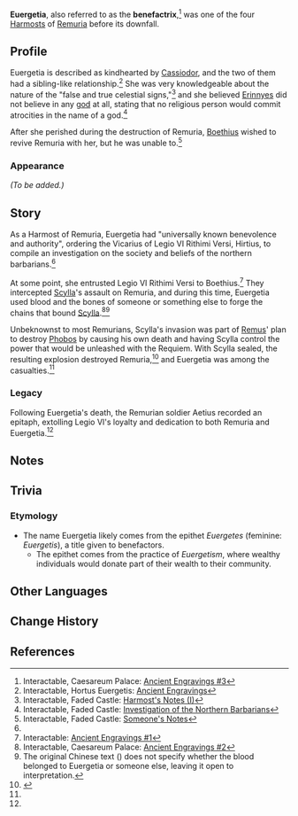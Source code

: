 {{Character Infobox
|type             = Mentioned
|image            = <!--NPC Euergetia.png-->
|realname         = <!-- Optional, if different from in-game name -->
|deceased         = Past
|region           = Fontaine
|affiliation      = Remuria
|title            = Harmost

|ancestry         = <!-- Clan/family -->
|father           = 
|mother           = 
|spouse           = 
|sibling          = [[Cassiodor]] (brother)
|child            = 
|relative         = 

|voiceEN          = 
|voiceCN          = 
|voiceJP          = 
|voiceKR          = 
}}
'''Euergetia''', also referred to as the '''benefactrix''',<ref name="E3">Interactable, Caesareum Palace: [[Caesareum Palace#Ancient Engravings #3|Ancient Engravings #3]]</ref> was one of the four [[Harmost]]s of [[Remuria]] before its downfall.

==Profile==
Euergetia is described as kindhearted by [[Cassiodor]], and the two of them had a sibling-like relationship.<ref>Interactable, Hortus Euergetis: [[Hortus Euergetis#Ancient Engravings|Ancient Engravings]]</ref> She was very knowledgeable about the nature of the "false and true celestial signs,"<ref>Interactable, Faded Castle: [[Faded Castle#Harmost's Notes (I)|Harmost's Notes (I)]]</ref> and she believed [[Erinnyes (NPC)|Erinnyes]] did not believe in any [[god]] at all, stating that no religious person would commit atrocities in the name of a god.<ref name="Northern">Interactable, Faded Castle: [[Faded Castle#Investigation of the Northern Barbarians|Investigation of the Northern Barbarians]]</ref>

After she perished during the destruction of Remuria, [[Boethius]] wished to revive Remuria with her, but he was unable to.<ref name="FCSN">Interactable, Faded Castle: [[Faded Castle#Someone's Notes|Someone's Notes]]</ref>

===Appearance===
''(To be added.)''

==Story==
As a Harmost of Remuria, Euergetia had "universally known benevolence and authority", ordering the Vicarius of Legio VI Rithimi Versi, Hirtius, to compile an investigation on the society and beliefs of the northern barbarians.<ref name="Northern" />

At some point, she entrusted Legio VI Rithimi Versi to Boethius.<ref>Interactable: [[Caesareum Palace#Ancient Engravings #1|Ancient Engravings #1]]</ref> They intercepted [[Scylla]]'s assault on Remuria, and during this time, Euergetia used blood and the bones of someone or something else to forge the chains that bound [[Scylla]].<ref>Interactable, Caesareum Palace: [[Caesareum Palace#Ancient Engravings #2|Ancient Engravings #2]]</ref><ref group="Note">The original Chinese text ({{zh|…大调律师优恩尼娅以血与（难以辨识）之骨所锻的三条锁链…}}) does not specify whether the blood belonged to Euergetia or someone else, leaving it open to interpretation.</ref>

Unbeknownst to most Remurians, Scylla's invasion was part of [[Remus]]' plan to destroy [[Phobos]] by causing his own death and having Scylla control the power that would be unleashed with the Requiem. With Scylla sealed, the resulting explosion destroyed Remuria,<ref>{{Ref/Quest|Gradus ad Capitolium}}</ref> and Euergetia was among the casualties.<ref name="FCSN" />

===Legacy===
Following Euergetia's death, the Remurian soldier Aetius recorded an epitaph, extolling Legio VI's loyalty and dedication to both Remuria and Euergetia.<ref name="E3" />

==Notes==
{{Reflist|note=1}}

==Trivia==
===Etymology===
* The name Euergetia likely comes from the epithet ''Euergetes'' (feminine: ''Euergetis''), a title given to benefactors.
** The epithet comes from the practice of ''Euergetism'', where wealthy individuals would donate part of their wealth to their community.

==Other Languages==
{{Other Languages|default_hidden=1
|en      = Euergetia
|zhs     = 优恩尼娅
|zhs_rm  = Yōu'ēnníyà
|zht     = 優恩尼婭
|zht_rm  = Yōu'ēnníyà
|ja      = ユーレゲティア
|ko      = 에우르게테아
|es      = Evergetia
|fr      = Euergetia
|ru      = Эвергетия
|th      = Euergetia
|vi      = Euergetia
|de      = Euergetia
|id      = Euergetia
|pt      = Euergetia
|tr      = Euergetia
|it      = Euergetia
}}

==Change History==
{{Change History|introduced=4.6}}

==References==
{{Reflist}}